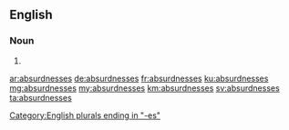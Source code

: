 ==English==

===Noun===
{{head|en|plural}}

# {{plural of|absurdness|lang=en|nocat=1}}

[[Category:English plurals ending in "-es"]]

[[ar:absurdnesses]]
[[de:absurdnesses]]
[[fr:absurdnesses]]
[[ku:absurdnesses]]
[[mg:absurdnesses]]
[[my:absurdnesses]]
[[km:absurdnesses]]
[[sv:absurdnesses]]
[[ta:absurdnesses]]